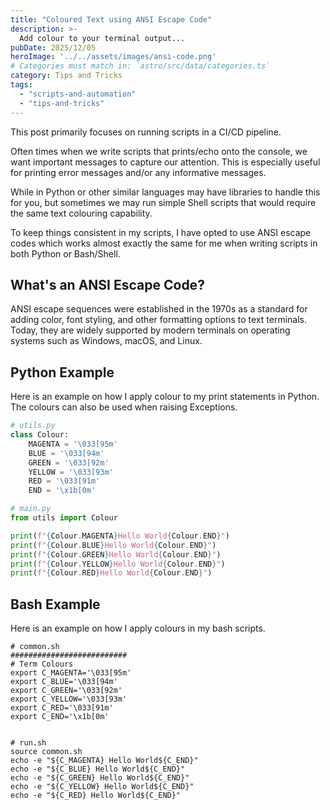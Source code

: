```yaml
---
title: "Coloured Text using ANSI Escape Code"
description: >-
  Add colour to your terminal output...
pubDate: 2025/12/05
heroImage: '../../assets/images/ansi-code.png'
# Categories must match in: `astro/src/data/categories.ts`
category: Tips and Tricks
tags:
  - "scripts-and-automation"
  - "tips-and-tricks"
---
```


This post primarily focuses on running scripts in a CI/CD pipeline.

Often times when we write scripts that prints/echo onto the console, we want important messages to capture our attention. This is especially useful for printing error messages and/or any informative messages.

While in Python or other similar languages may have libraries to handle this for you, but sometimes we may run simple Shell scripts that would require the same text colouring capability.

To keep things consistent in my scripts, I have opted to use ANSI escape codes which works almost exactly the same for me when writing scripts in both Python or Bash/Shell.

## What's an ANSI Escape Code?

ANSI escape sequences were established in the 1970s as a standard for adding color, font styling, and other formatting options to text terminals. Today, they are widely supported by modern terminals on operating systems such as Windows, macOS, and Linux.

## Python Example

Here is an example on how I apply colour to my print statements in Python. The colours can also be used when raising Exceptions.

```python
# utils.py
class Colour:
    MAGENTA = '\033[95m'
    BLUE = '\033[94m'
    GREEN = '\033[92m'
    YELLOW = '\033[93m'
    RED = '\033[91m'
    END = '\x1b[0m'

# main.py
from utils import Colour

print(f"{Colour.MAGENTA}Hello World{Colour.END}")
print(f"{Colour.BLUE}Hello World{Colour.END}")
print(f"{Colour.GREEN}Hello World{Colour.END}")
print(f"{Colour.YELLOW}Hello World{Colour.END}")
print(f"{Colour.RED}Hello World{Colour.END}")
```

## Bash Example

Here is an example on how I apply colours in my bash scripts.

```shell
# common.sh
##########################
# Term Colours
export C_MAGENTA='\033[95m'
export C_BLUE='\033[94m'
export C_GREEN='\033[92m'
export C_YELLOW='\033[93m'
export C_RED='\033[91m'
export C_END='\x1b[0m'


# run.sh
source common.sh
echo -e "${C_MAGENTA} Hello World${C_END}"
echo -e "${C_BLUE} Hello World${C_END}"
echo -e "${C_GREEN} Hello World${C_END}"
echo -e "${C_YELLOW} Hello World${C_END}"
echo -e "${C_RED} Hello World${C_END}"
```